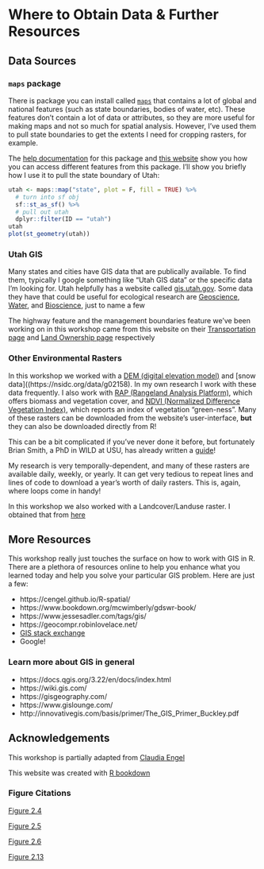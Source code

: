# Where to Obtain Data & Further Resources

## Data Sources

### `maps` package

There is package you can install called [`maps`](https://www.rdocumentation.org/packages/maps/versions/3.4.0) that contains a lot of global and national features (such as state boundaries, bodies of water, etc). These features don't contain a lot of data or attributes, so they are more useful for making maps and not so much for spatial analysis. However, I've used them to pull state boundaries to get the extents I need for cropping rasters, for example.

The [help documentation](https://www.rdocumentation.org/packages/maps/versions/3.4.0) for this package and [this website](https://www.rdocumentation.org/packages/maps/versions/3.4.0) show you how you can access different features from this package. I'll show you briefly how I use it to pull the state boundary of Utah:

```r
utah <- maps::map("state", plot = F, fill = TRUE) %>%
  # turn into sf obj
  sf::st_as_sf() %>%
  # pull out utah 
  dplyr::filter(ID == "utah")
utah
plot(st_geometry(utah))
```

### Utah GIS

Many states and cities have GIS data that are publically available. To find them, typically I google something like "Utah GIS data" or the specific data I'm looking for. Utah helpfully has a website called [gis.utah.gov](https://gis.utah.gov/#data). Some data they have that could be useful for ecological research are [Geoscience](https://gis.utah.gov/data/geoscience/), [Water](https://gis.utah.gov/data/water/), and [Bioscience](https://gis.utah.gov/data/bioscience/), just to name a few

The highway feature and the management boundaries feature we've been working on in this workshop came from this website on their [Transportation page](https://gis.utah.gov/data/transportation/) and [Land Ownership page](https://gis.utah.gov/data/cadastre/land-ownership/) respectively

### Other Environmental Rasters

In this workshop we worked with a [DEM (digital elevation model)]((https://www.usgs.gov/3d-elevation-program)) and [snow data]((https://nsidc.org/data/g02158). In my own research I work with these data frequently. I also work with [RAP (Rangeland Analysis Platform)](https://rangelands.app/), which offers biomass and vegetation cover, and [NDVI (Normalized Difference Vegetation Index)](https://modis.gsfc.nasa.gov/data/dataprod/mod13.php), which reports an index of vegetation "green-ness". Many of these rasters can be downloaded from the website's user-interface, **but** they can also be downloaded directly from R!

This can be a bit complicated if you've never done it before, but fortunately Brian Smith, a PhD in WILD at USU, has already written a [guide](https://bsmity13.github.io/spatial_covars/)!

My research is very temporally-dependent, and many of these rasters are available daily, weekly, or yearly. It can get very tedious to repeat lines and lines of code to download a year's worth of daily rasters. This is, again, where loops come in handy!

In this workshop we also worked with a Landcover/Landuse raster. I obtained that from [here](https://www.usgs.gov/programs/gap-analysis-project/science/land-cover-data-download)

## More Resources

This workshop really just touches the surface on how to work with GIS in R. There are a plethora of resources online to help you enhance what you learned today and help you solve your particular GIS problem. Here are just a few:

* https://cengel.github.io/R-spatial/
* https://www.bookdown.org/mcwimberly/gdswr-book/ 
* https://www.jessesadler.com/tags/gis/
* https://geocompr.robinlovelace.net/
* [GIS stack exchange](https://gis.stackexchange.com/)
* Google!

### Learn more about GIS in general

* https://docs.qgis.org/3.22/en/docs/index.html
* https://wiki.gis.com/
* https://gisgeography.com/ 
* https://www.gislounge.com/
* http://innovativegis.com/basis/primer/The_GIS_Primer_Buckley.pdf

## Acknowledgements

This workshop is partially adapted from [Claudia Engel](https://cengel.github.io/R-spatial/)

This website was created with [R bookdown](https://bookdown.org/yihui/bookdown/)

### Figure Citations

[Figure 2.4](https://docs.qgis.org/3.22/en/docs/gentle_gis_introduction/coordinate_reference_systems.html)

[Figure 2.5](https://gisgeography.com/utm-universal-transverse-mercator-projection/)

[Figure 2.6](https://en.wikipedia.org/wiki/Universal_Transverse_Mercator_coordinate_system)

[Figure 2.13](https://gisgeography.com/spatial-data-types-vector-raster/)

